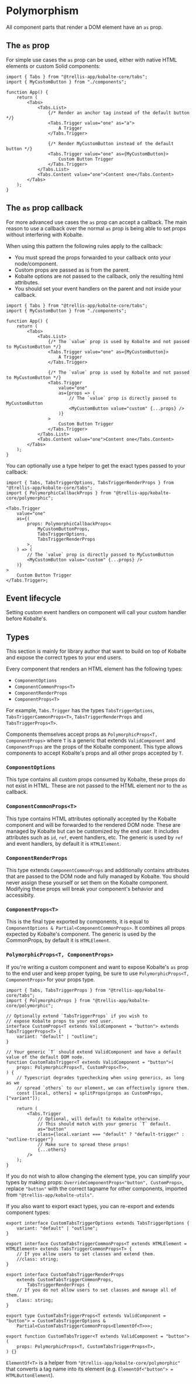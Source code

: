 # Polymorphism

All component parts that render a DOM element have an `as` prop.

## The `as` prop

For simple use cases the `as` prop can be used, either with native HTML elements or custom Solid components:

```tsx {8, 13}
import { Tabs } from "@trellis-app/kobalte-core/tabs";
import { MyCustomButton } from "./components";

function App() {
	return (
		<Tabs>
			<Tabs.List>
				{/* Render an anchor tag instead of the default button */}
				<Tabs.Trigger value="one" as="a">
					A Trigger
				</Tabs.Trigger>

				{/* Render MyCustomButton instead of the default button */}
				<Tabs.Trigger value="one" as={MyCustomButton}>
					Custom Button Trigger
				</Tabs.Trigger>
			</Tabs.List>
			<Tabs.Content value="one">Content one</Tabs.Content>
		</Tabs>
	);
}
```

## The `as` prop callback

For more advanced use cases the `as` prop can accept a callback.
The main reason to use a callback over the normal `as` prop is being able to set props without interfering with Kobalte.

When using this pattern the following rules apply to the callback:

- You must spread the props forwarded to your callback onto your node/component.
- Custom props are passed as is from the parent.
- Kobalte options are not passed to the callback, only the resulting html attributes.
- You should set your event handlers on the parent and not inside your callback.

```tsx {17}
import { Tabs } from "@trellis-app/kobalte-core/tabs";
import { MyCustomButton } from "./components";

function App() {
	return (
		<Tabs>
			<Tabs.List>
				{/* The `value` prop is used by Kobalte and not passed to MyCustomButton */}
				<Tabs.Trigger value="one" as={MyCustomButton}>
					A Trigger
				</Tabs.Trigger>

				{/* The `value` prop is used by Kobalte and not passed to MyCustomButton */}
				<Tabs.Trigger
					value="one"
					as={props => (
						// The `value` prop is directly passed to MyCustomButton
						<MyCustomButton value="custom" {...props} />
					)}
				>
					Custom Button Trigger
				</Tabs.Trigger>
			</Tabs.List>
			<Tabs.Content value="one">Content one</Tabs.Content>
		</Tabs>
	);
}
```

You can optionally use a type helper to get the exact types passed to your callback:

```tsx {6-9}
import { Tabs, TabsTriggerOptions, TabsTriggerRenderProps } from "@trellis-app/kobalte-core/tabs";
import { PolymorphicCallbackProps } from "@trellis-app/kobalte-core/polymorphic";

<Tabs.Trigger
	value="one"
	as={(
		props: PolymorphicCallbackProps<
			MyCustomButtonProps,
			TabsTriggerOptions,
			TabsTriggerRenderProps
		>,
	) => (
		// The `value` prop is directly passed to MyCustomButton
		<MyCustomButton value="custom" {...props} />
	)}
>
	Custom Button Trigger
</Tabs.Trigger>;
```

## Event lifecycle

Setting custom event handlers on component will call your custom handler before Kobalte's.

## Types

This section is mainly for library author that want to build on top of Kobalte and expose the correct types
to your end users.

Every component that renders an HTML element has the following types:

- `ComponentOptions`
- `ComponentCommonProps<T>`
- `ComponentRenderProps`
- `ComponentProps<T>`

For example, `Tabs.Trigger` has the types `TabsTriggerOptions`, `TabsTriggerCommonProps<T>`,
`TabsTriggerRenderProps` and `TabsTriggerProps<T>`.

Components themselves accept props as `PolymorphicProps<T, ComponentProps>` where `T` is a generic
that extends `ValidComponent` and `ComponentProps` are the props of the Kobalte component.
This type allows components to accept Kobalte's props and all other props accepted by `T`.

### `ComponentOptions`

This type contains all custom props consumed by Kobalte, these props do not exist in HTML.
These are not passed to the HTML element nor to the `as` callback.

### `ComponentCommonProps<T>`

This type contains HTML attributes optionally accepted by the Kobalte component and will
be forwarded to the rendered DOM node. These are managed by Kobalte but can be customized by the end
user. It includes attributes such as `id`, `ref`, event handlers, etc. The generic is used by `ref` and event handlers,
by default it is `HTMLElement`.

### `ComponentRenderProps`

This type extends `ComponentCommonProps` and additionally contains attributes that are passed
to the DOM node and fully managed by Kobalte. You should never assign these yourself or set them on
the Kobalte component. Modifying these props will break your component's behavior and accessibity.

### `ComponentProps<T>`

This is the final type exported by components, it is equal to `ComponentOptions & Partial<ComponentCommonProps>`.
It combines all props expected by Kobalte's component. The generic is used by the CommonProps, by default it is `HTMLElement`.

### `PolymorphicProps<T, ComponentProps>`

If you're writing a custom component and want to expose Kobalte's `as` prop to the end user
and keep proper typing, be sure to use `PolymorphicProps<T, ComponentProps>` for your props type.

```tsx
import { Tabs, TabsTriggerProps } from "@trellis-app/kobalte-core/tabs";
import { PolymorphicProps } from "@trellis-app/kobalte-core/polymorphic";

// Optionally extend `TabsTriggerProps` if you wish to
// expose Kobalte props to your end user.
interface CustomProps<T extends ValidComponent = "button"> extends TabsTriggerProps<T> {
	variant: "default" | "outline";
}

// Your generic `T` should extend ValidComponent and have a default value of the default DOM node.
function CustomTabsTrigger<T extends ValidComponent = "button">(
	props: PolymorphicProps<T, CustomProps<T>>,
) {
	// Typescript degrades typechecking when using generics, as long as we
	// spread `others` to our element, we can effectively ignore them.
	const [local, others] = splitProps(props as CustomProps, ["variant"]);

	return (
		<Tabs.Trigger
			// Optional, will default to Kobalte otherwise.
			// This should match with your generic `T` default.
			as="button"
			class={local.variant === "default" ? "default-trigger" : "outline-trigger"}
			// Make sure to spread these props!
			{...others}
		/>
	);
}
```

If you do not wish to allow changing the element type, you can simplify your types by making
props: `OverrideComponentProps<"button", CustomProps>`, replace `"button"` with the correct
tagname for other components, imported from `"@trellis-app/kobalte-utils"`.

If you also want to export exact types, you can re-export and extends component types:

```tsx
export interface CustomTabsTriggerOptions extends TabsTriggerOptions {
	variant: "default" | "outline";
}

export interface CustomTabsTriggerCommonProps<T extends HTMLElement = HTMLElement> extends TabsTriggerCommonProps<T> {
	// If you allow users to set classes and extend them.
	//class: string;
}

export interface CustomTabsTriggerRenderProps
	extends CustomTabsTriggerCommonProps,
		TabsTriggerRenderProps {
	// If you do not allow users to set classes and manage all of them.
	class: string;
}

export type CustomTabsTriggerProps<T extends ValidComponent = "button"> = CustomTabsTriggerOptions &
	Partial<CustomTabsTriggerCommonProps<ElementOf<T>>>;

export function CustomTabsTrigger<T extends ValidComponent = "button">(
	props: PolymorphicProps<T, CustomTabsTriggerProps<T>,
) {}
```

`ElementOf<T>` is a helper from `"@trellis-app/kobalte-core/polymorphic"` that converts a tag name into its element
(e.g. `ElementOf<"button"> = HTMLButtonElement`).
